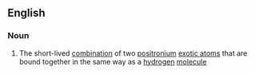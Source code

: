 ==English==
{{wikipedia}}
===Noun===
{{en-noun}}

#{{physics}} The short-lived [[combination]] of two [[positronium]] [[exotic atom]]s that are bound together in the same way as a [[hydrogen]] [[molecule]]
